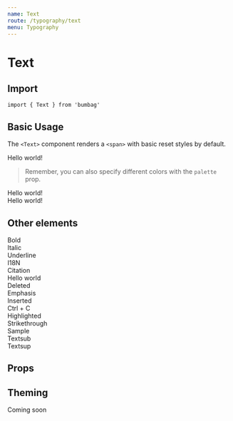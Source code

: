 ```yaml
---
name: Text
route: /typography/text
menu: Typography
---
```



# Text

## Import

`import { Text } from 'bumbag'`

## Basic Usage

The `<Text>` component renders a `<span>` with basic reset styles by default.

<Playground>
  <Text>Hello world!</Text>
</Playground>

> Remember, you can also specify different colors with the `palette` prop.

<Playground>
  <Text palette="success">Hello world!</Text><br />
  <Text palette="danger">Hello world!</Text>
</Playground>

## Other elements

<Playground>
  <Text as="strong">Bold</Text><br />
  <Text as="i">Italic</Text><br />
  <Text as="u">Underline</Text><br />
  <Text as="abbr">I18N</Text><br />
  <Text as="cite">Citation</Text><br />
  <Text as="code">Hello world</Text><br />
  <Text as="del">Deleted</Text><br />
  <Text as="em">Emphasis</Text><br />
  <Text as="ins">Inserted</Text><br />
  <Text as="kbd">Ctrl + C</Text><br />
  <Text as="mark">Highlighted</Text><br />
  <Text as="s">Strikethrough</Text><br />
  <Text as="samp">Sample</Text><br />
  Text<Text as="sub">sub</Text><br />
  Text<Text as="sup">sup</Text>
</Playground>

## Props

<PropsTable of={Text} />

## Theming

Coming soon
